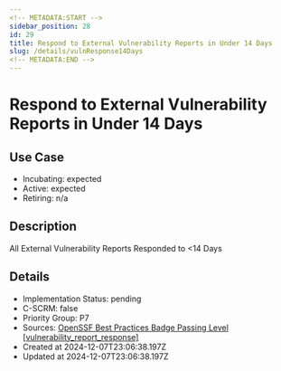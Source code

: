 ```yaml
---
<!-- METADATA:START -->
sidebar_position: 28
id: 29
title: Respond to External Vulnerability Reports in Under 14 Days
slug: /details/vulnResponse14Days
<!-- METADATA:END -->
---
```


<!-- TITLE:START -->
# Respond to External Vulnerability Reports in Under 14 Days
<!-- TITLE:END -->

## Use Case
<!-- LEVELS:START -->
- Incubating: expected
- Active: expected
- Retiring: n/a
<!-- LEVELS:END -->

<!-- DESCRIPTION:START -->
## Description
All External Vulnerability Reports Responded to <14 Days
<!-- DESCRIPTION:END -->

<!-- DETAILS:START -->
## Details
- Implementation Status: pending
- C-SCRM: false
- Priority Group: P7
- Sources: [OpenSSF Best Practices Badge Passing Level [vulnerability_report_response]](https://www.bestpractices.dev/en/criteria#0.vulnerability_report_response)
- Created at 2024-12-07T23:06:38.197Z
- Updated at 2024-12-07T23:06:38.197Z
<!-- DETAILS:END -->
